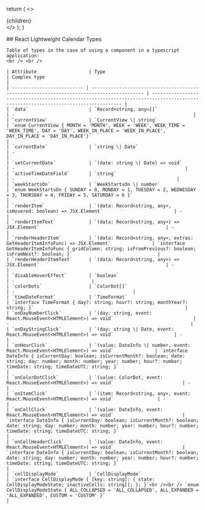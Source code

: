
  return (
    <>
      <Meta
        description="React Calendar Types page: Explore our React Lightweight Calendar Component documentation! A powerful, customizable tool for visualizing entities, perfect for tailored calendar solutions. Learn more here."
        keywords="react calendar typescript, react custom calendar, react calendar component, react calendar component with events, calendar component react, schedule react component, calendar react component, calendar for react, react component calendar, React Calendar, React Event Calendar, React Timeline Calendar, React Google Calendar"
        title="React Calendar Types"
        canonical="https://calendar-react.com/types"
      />
      <div>
        {children}
      </div>
    </>
  );
}

<wrapper>
    ## React Lightweight Calendar Types

    Table of types in the case of using a component in a typescript application:
    <br /> <br />

    | Attribute                   | Type                                                                                      | Complex type                                                                                                                       |
    | -------------------------- | ----------------------------------------------------------------------------------------- | --------------------------------------------------------------------------------------------------------------------------------- |
    | `data`                      | `Record<string, any>[]`                                                                  | -                                                                 |
    | `currentView`               | `CurrentView \| string`                                                                  | `enum CurrentView { MONTH = 'MONTH', WEEK = 'WEEK', WEEK_TIME = 'WEEK_TIME', DAY = 'DAY', WEEK_IN_PLACE = 'WEEK_IN_PLACE', DAY_IN_PLACE = 'DAY_IN_PLACE'}`                                                                            |
    | `currentDate`               | `string \| Date`                                                                         | -                                                                                      |
    | `setCurrentDate`            | `(date: string \| Date) => void`                                                         | -                                                              |
    | `activeTimeDateField`       | `string`                                                                                  | -                                                           |
    | `weekStartsOn`              | `WeekStartsOn \| number`                                                                 | `enum WeekStartsOn { SUNDAY = 0, MONDAY = 1, TUESDAY = 2, WEDNESDAY = 3, THURSDAY = 4, FRIDAY = 5, SATURDAY = 6 }`                                                                            |
    | `renderItem`                | `(data: Record<string, any>, isHovered: boolean) => JSX.Element`                          | -                                                        |
    | `renderItemText`            | `(data: Record<string, any>) => JSX.Element`                                              | -                                    |
    | `renderHeaderItem`          | `(data: Record<string, any>, extras: GetHeaderItemInfoFunc) => JSX.Element`               | `interface GetHeaderItemInfoFunc { gridColumn: string; isFromPrevious?: boolean; isFromNext?: boolean; }`                               |
    | `renderHeaderItemText`      | `(data: Record<string, any>) => JSX.Element`                                              | -               |
    | `disableHoverEffect`        | `boolean`                                                                                 | -                            |
    | `colorDots`                 | `ColorDot[]`                                                                             | -                                           |
    | `timeDateFormat`            | `TimeFormat`                                                                             | `interface TimeFormat { day?: string; hour?: string; monthYear?: string; }`                                                       |
    | `onDayNumberClick`          | `(day: string, event: React.MouseEvent<HTMLElement>) => void`                             | -                                                                  |
    | `onDayStringClick`          | `(day: string \| Date, event: React.MouseEvent<HTMLElement>) => void`                      | -                                                                    |
    | `onHourClick`               | `(value: DateInfo \| number, event: React.MouseEvent<HTMLElement>) => void`               | `interface DateInfo { isCurrentDay: boolean; isCurrentMonth?: boolean; date: string; day: number; month: number; year: number; hour?: number; timeDate: string; timeDateUTC: string; }`                                     |
    | `onColorDotClick`           | `(value: ColorDot, event: React.MouseEvent<HTMLElement>) => void`                         | -                                                                   |
    | `onItemClick`               | `(item: Record<string, any>, event: React.MouseEvent<HTMLElement>) => void`                | -                                                                       |
    | `onCellClick`               | `(value: DateInfo, event: React.MouseEvent<HTMLElement>) => void`                         | `interface DateInfo { isCurrentDay: boolean; isCurrentMonth?: boolean; date: string; day: number; month: number; year: number; hour?: number; timeDate: string; timeDateUTC: string; }`                                                        |
    | `onCellHeaderClick`         | `(value: DateInfo, event: React.MouseEvent<HTMLElement>) => void`                         | `interface DateInfo { isCurrentDay: boolean; isCurrentMonth?: boolean; date: string; day: number; month: number; year: number; hour?: number; timeDate: string; timeDateUTC: string; }`                                                                 |
    | `cellDisplayMode`           | `CellDisplayMode`                                                                        | `interface CellDisplayMode { [key: string]: { state: CellDisplayModeState; inactiveCells: string[]; }; }`<br /><br /> `enum CellDisplayModeState { ALL_COLLAPSED = 'ALL_COLLAPSED', ALL_EXPANDED = 'ALL_EXPANDED', CUSTOM = 'CUSTOM' }`                                                          |
</wrapper>